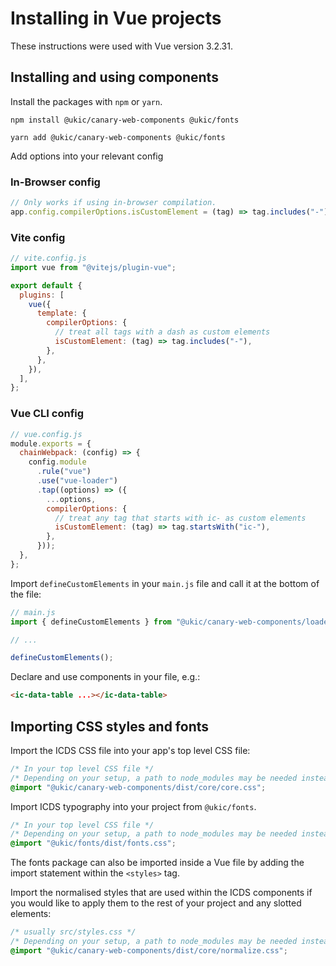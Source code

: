 
<Meta title="Usage with Vue" />

# Installing in Vue projects

These instructions were used with Vue version 3.2.31.

## Installing and using components

Install the packages with `npm` or `yarn`.

```shell
npm install @ukic/canary-web-components @ukic/fonts

yarn add @ukic/canary-web-components @ukic/fonts
```

Add options into your relevant config

### In-Browser config

```js
// Only works if using in-browser compilation.
app.config.compilerOptions.isCustomElement = (tag) => tag.includes("-");
```

### Vite config

```js
// vite.config.js
import vue from "@vitejs/plugin-vue";

export default {
  plugins: [
    vue({
      template: {
        compilerOptions: {
          // treat all tags with a dash as custom elements
          isCustomElement: (tag) => tag.includes("-"),
        },
      },
    }),
  ],
};
```

### Vue CLI config

```js
// vue.config.js
module.exports = {
  chainWebpack: (config) => {
    config.module
      .rule("vue")
      .use("vue-loader")
      .tap((options) => ({
        ...options,
        compilerOptions: {
          // treat any tag that starts with ic- as custom elements
          isCustomElement: (tag) => tag.startsWith("ic-"),
        },
      }));
  },
};
```

Import `defineCustomElements` in your `main.js` file and call it at the bottom of the file:

```js
// main.js
import { defineCustomElements } from "@ukic/canary-web-components/loader";

// ...

defineCustomElements();
```

Declare and use components in your file, e.g.:

```html
<ic-data-table ...></ic-data-table>
```

## Importing CSS styles and fonts

Import the ICDS CSS file into your app's top level CSS file:

```css
/* In your top level CSS file */
/* Depending on your setup, a path to node_modules may be needed instead */
@import "@ukic/canary-web-components/dist/core/core.css";
```

Import ICDS typography into your project from `@ukic/fonts`.

```css
/* In your top level CSS file */
/* Depending on your setup, a path to node_modules may be needed instead */
@import "@ukic/fonts/dist/fonts.css";
```

The fonts package can also be imported inside a Vue file by adding the import statement within the `<styles>` tag.

Import the normalised styles that are used within the ICDS components if you would like to apply them to the rest of your project and any slotted elements:

```css
/* usually src/styles.css */
/* Depending on your setup, a path to node_modules may be needed instead */
@import "@ukic/canary-web-components/dist/core/normalize.css";
```
